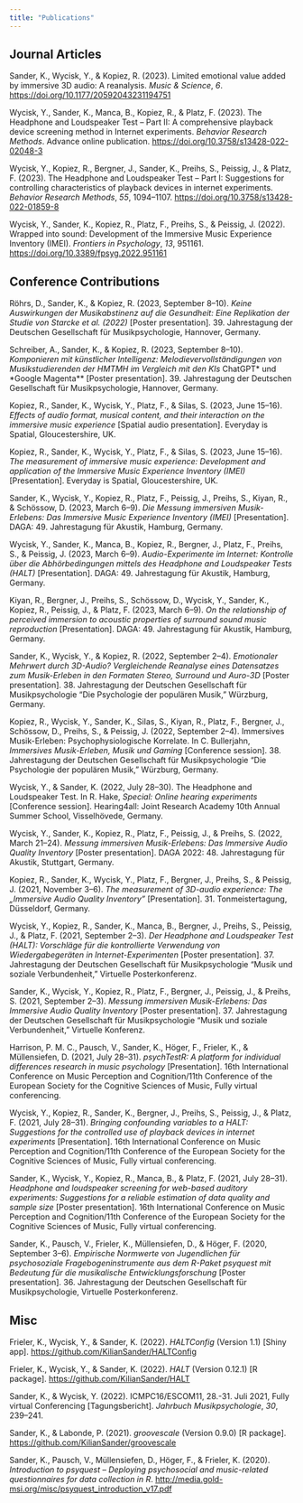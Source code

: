 ```yaml
---
title: "Publications"
---
```


## Journal Articles

Sander, K., Wycisk, Y., & Kopiez, R. (2023). Limited emotional value
added by immersive 3D audio: A reanalysis. *Music & Science*, *6*.
<https://doi.org/10.1177/20592043231194751>

Wycisk, Y., Sander, K., Manca, B., Kopiez, R., & Platz, F. (2023). The
Headphone and Loudspeaker Test – Part II: A comprehensive playback
device screening method in Internet experiments. *Behavior Research
Methods*. Advance online publication.
<https://doi.org/10.3758/s13428-022-02048-3>

Wycisk, Y., Kopiez, R., Bergner, J., Sander, K., Preihs, S., Peissig,
J., & Platz, F. (2023). The Headphone and Loudspeaker Test – Part I:
Suggestions for controlling characteristics of playback devices in
internet experiments. *Behavior Research Methods*, *55*, 1094–1107.
<https://doi.org/10.3758/s13428-022-01859-8>

Wycisk, Y., Sander, K., Kopiez, R., Platz, F., Preihs, S., & Peissig, J.
(2022). Wrapped into sound: Development of the Immersive Music
Experience Inventory (IMEI). *Frontiers in Psychology*, *13*, 951161.
<https://doi.org/10.3389/fpsyg.2022.951161>

## Conference Contributions

Röhrs, D., Sander, K., & Kopiez, R. (2023, September 8–10). *Keine
Auswirkungen der Musikabstinenz auf die Gesundheit: Eine Replikation der
Studie von Starcke et al. (2022)* \[Poster presentation\]. 39.
Jahrestagung der Deutschen Gesellschaft für Musikpsychologie, Hannover,
Germany.

Schreiber, A., Sander, K., & Kopiez, R. (2023, September 8–10).
*Komponieren mit künstlicher Intelligenz: Melodievervollständigungen von
Musikstudierenden der HMTMH im Vergleich mit den KIs *ChatGPT* und
*Google Magenta** \[Poster presentation\]. 39. Jahrestagung der
Deutschen Gesellschaft für Musikpsychologie, Hannover, Germany.

Kopiez, R., Sander, K., Wycisk, Y., Platz, F., & Silas, S. (2023, June
15–16). *Effects of audio format, musical content, and their interaction
on the immersive music experience* \[Spatial audio presentation\].
Everyday is Spatial, Gloucestershire, UK.

Kopiez, R., Sander, K., Wycisk, Y., Platz, F., & Silas, S. (2023, June
15–16). *The measurement of immersive music experience: Development and
application of the Immersive Music Experience Inventory (IMEI)*
\[Presentation\]. Everyday is Spatial, Gloucestershire, UK.

Sander, K., Wycisk, Y., Kopiez, R., Platz, F., Peissig, J., Preihs, S.,
Kiyan, R., & Schössow, D. (2023, March 6–9). *Die Messung immersiven
Musik-Erlebens: Das Immersive Music Experience Inventory (IMEI)*
\[Presentation\]. DAGA: 49. Jahrestagung für Akustik, Hamburg, Germany.

Wycisk, Y., Sander, K., Manca, B., Kopiez, R., Bergner, J., Platz, F.,
Preihs, S., & Peissig, J. (2023, March 6–9). *Audio-Experimente im
Internet: Kontrolle über die Abhörbedingungen mittels des Headphone and
Loudspeaker Tests (HALT)* \[Presentation\]. DAGA: 49. Jahrestagung für
Akustik, Hamburg, Germany.

Kiyan, R., Bergner, J., Preihs, S., Schössow, D., Wycisk, Y., Sander,
K., Kopiez, R., Peissig, J., & Platz, F. (2023, March 6–9). *On the
relationship of perceived immersion to acoustic properties of surround
sound music reproduction* \[Presentation\]. DAGA: 49. Jahrestagung für
Akustik, Hamburg, Germany.

Sander, K., Wycisk, Y., & Kopiez, R. (2022, September 2–4). *Emotionaler
Mehrwert durch 3D-Audio? Vergleichende Reanalyse eines Datensatzes zum
Musik-Erleben in den Formaten Stereo, Surround und Auro-3D* \[Poster
presentation\]. 38. Jahrestagung der Deutschen Gesellschaft für
Musikpsychologie “Die Psychologie der populären Musik,” Würzburg,
Germany.

Kopiez, R., Wycisk, Y., Sander, K., Silas, S., Kiyan, R., Platz, F.,
Bergner, J., Schössow, D., Preihs, S., & Peissig, J. (2022, September
2–4). Immersives Musik-Erleben: Psychophysiologische Korrelate. In C.
Bullerjahn, *Immersives Musik-Erleben, Musik und Gaming* \[Conference
session\]. 38. Jahrestagung der Deutschen Gesellschaft für
Musikpsychologie “Die Psychologie der populären Musik,” Würzburg,
Germany.

Wycisk, Y., & Sander, K. (2022, July 28–30). The Headphone and
Loudspeaker Test. In R. Hake, *Special: Online hearing experiments*
\[Conference session\]. Hearing4all: Joint Research Academy 10th Annual
Summer School, Visselhövede, Germany.

Wycisk, Y., Sander, K., Kopiez, R., Platz, F., Peissig, J., & Preihs, S.
(2022, March 21–24). *Messung immersiven Musik-Erlebens: Das Immersive
Audio Quality Inventory* \[Poster presentation\]. DAGA 2022: 48.
Jahrestagung für Akustik, Stuttgart, Germany.

Kopiez, R., Sander, K., Wycisk, Y., Platz, F., Bergner, J., Preihs, S.,
& Peissig, J. (2021, November 3–6). *The measurement of 3D-audio
experience: The „Immersive Audio Quality Inventory"* \[Presentation\].
31. Tonmeistertagung, Düsseldorf, Germany.

Wycisk, Y., Kopiez, R., Sander, K., Manca, B., Bergner, J., Preihs, S.,
Peissig, J., & Platz, F. (2021, September 2–3). *Der Headphone and
Loudspeaker Test (HALT): Vorschläge für die kontrollierte Verwendung von
Wiedergabegeräten in Internet-Experimenten* \[Poster presentation\]. 37.
Jahrestagung der Deutschen Gesellschaft für Musikpsychologie “Musik und
soziale Verbundenheit,” Virtuelle Posterkonferenz.

Sander, K., Wycisk, Y., Kopiez, R., Platz, F., Bergner, J., Peissig, J.,
& Preihs, S. (2021, September 2–3). *Messung immersiven Musik-Erlebens:
Das Immersive Audio Quality Inventory* \[Poster presentation\]. 37.
Jahrestagung der Deutschen Gesellschaft für Musikpsychologie “Musik und
soziale Verbundenheit,” Virtuelle Konferenz.

Harrison, P. M. C., Pausch, V., Sander, K., Höger, F., Frieler, K., &
Müllensiefen, D. (2021, July 28–31). *psychTestR: A platform for
individual differences research in music psychology* \[Presentation\].
16th International Conference on Music Perception and Cognition/11th
Conference of the European Society for the Cognitive Sciences of Music,
Fully virtual conferencing.

Wycisk, Y., Kopiez, R., Sander, K., Bergner, J., Preihs, S., Peissig,
J., & Platz, F. (2021, July 28–31). *Bringing confounding variables to a
HALT: Suggestions for the controlled use of playback devices in internet
experiments* \[Presentation\]. 16th International Conference on Music
Perception and Cognition/11th Conference of the European Society for the
Cognitive Sciences of Music, Fully virtual conferencing.

Sander, K., Wycisk, Y., Kopiez, R., Manca, B., & Platz, F. (2021, July
28–31). *Headphone and loudspeaker screening for web-based auditory
experiments: Suggestions for a reliable estimation of data quality and
sample size* \[Poster presentation\]. 16th International Conference on
Music Perception and Cognition/11th Conference of the European Society
for the Cognitive Sciences of Music, Fully virtual conferencing.

Sander, K., Pausch, V., Frieler, K., Müllensiefen, D., & Höger, F.
(2020, September 3–6). *Empirische Normwerte von Jugendlichen für
psychosoziale Fragebogeninstrumente aus dem R-Paket psyquest mit
Bedeutung für die musikalische Entwicklungsforschung* \[Poster
presentation\]. 36. Jahrestagung der Deutschen Gesellschaft für
Musikpsychologie, Virtuelle Posterkonferenz.

## Misc

Frieler, K., Wycisk, Y., & Sander, K. (2022). *HALTConfig* (Version 1.1)
\[Shiny app\]. <https://github.com/KilianSander/HALTConfig>

Frieler, K., Wycisk, Y., & Sander, K. (2022). *HALT* (Version 0.12.1)
\[R package\]. <https://github.com/KilianSander/HALT>

Sander, K., & Wycisk, Y. (2022). ICMPC16/ESCOM11, 28.-31. Juli 2021,
Fully virtual Conferencing \[Tagungsbericht\]. *Jahrbuch
Musikpsychologie*, *30*, 239–241.

Sander, K., & Labonde, P. (2021). *groovescale* (Version 0.9.0) \[R
package\]. <https://github.com/KilianSander/groovescale>

Sander, K., Pausch, V., Müllensiefen, D., Höger, F., & Frieler, K.
(2020). *Introduction to psyquest -- Deploying psychosocial and
music-related questionnaires for data collection in R*.
<http://media.gold-msi.org/misc/psyquest_introduction_v17.pdf>
